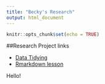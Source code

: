 ```yaml
---
title: "Becky's Research"
output: html_document
---
```


```r
knitr::opts_chunk$set(echo = TRUE)
```

##Research Project links

- [Data Tidying](Rmd/Data Tidying.Rmd)
- [Rmarkdown lesson](Rmd/rmarkdown~lesson.html)

Hello!

